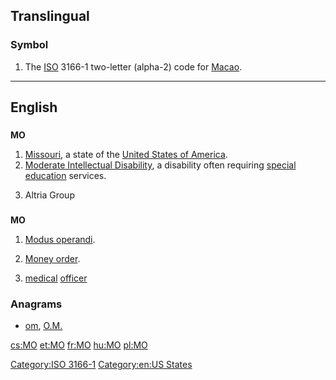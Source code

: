 {{also|Appendix:Variations of "mo"}}
==Translingual==

===Symbol===
{{head|mul|symbol}}
# The [[ISO]] 3166-1 two-letter (alpha-2) code for [[Macao]].

[[Category:ISO 3166-1]]
----

==English==

==={{abbreviation}}===
'''MO'''

# [[Missouri]], a state of the [[United States of America]].
# [[Moderate Intellectual Disability]], a disability often requiring [[special education]] services.
# {{stock symbol}} Altria Group

==={{initialism}}===
'''MO'''

# [[modus operandi|Modus operandi]].
# {{banking}} [[money order|Money order]].
# {{military}} [[medical]] [[officer]] {{qualifier|British army}}

===Anagrams===
* [[om#English|om]], [[O.M.#English|O.M.]]

[[Category:en:US States]]

[[cs:MO]]
[[et:MO]]
[[fr:MO]]
[[hu:MO]]
[[pl:MO]]